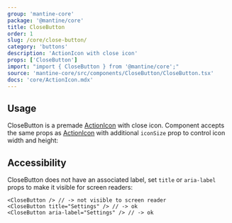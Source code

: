 ```yaml
---
group: 'mantine-core'
package: '@mantine/core'
title: CloseButton
order: 1
slug: /core/close-button/
category: 'buttons'
description: 'ActionIcon with close icon'
props: ['CloseButton']
import: "import { CloseButton } from '@mantine/core';"
source: 'mantine-core/src/components/CloseButton/CloseButton.tsx'
docs: 'core/ActionIcon.mdx'
---
```



## Usage

CloseButton is a premade [ActionIcon](/core/action-icon/) with close icon.
Component accepts the same props as [ActionIcon](/core/action-icon/)
with additional `iconSize` prop to control icon width and height:

<Demo data={CloseButtonDemos.closeButton} />

## Accessibility

CloseButton does not have an associated label, set `title` or `aria-label` props to make it visible for screen readers:

```tsx
<CloseButton /> // -> not visible to screen reader
<CloseButton title="Settings" /> // -> ok
<CloseButton aria-label="Settings" /> // -> ok
```
